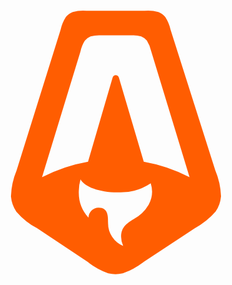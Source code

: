 <svg xmlns="http://www.w3.org/2000/svg" viewBox="0 0 32 32"
    ><title>Astro</title><path
        d="M5.9,18.847a7.507,7.507,0,0,0-.572,2.624,3.265,3.265,0,0,0,.551,1.553,7.427,7.427,0,0,0,2.093,1.681L13.1,28.119A7.332,7.332,0,0,0,15.2,29.287a3.239,3.239,0,0,0,1.5,0,7.381,7.381,0,0,0,2.117-1.16L24,24.711a7.512,7.512,0,0,0,2.117-1.688,3.241,3.241,0,0,0,.55-1.563,7.515,7.515,0,0,0-.587-2.643L21.547,4.551a3.973,3.973,0,0,0-.54-1.3,1.733,1.733,0,0,0-.7-.51,3.972,3.972,0,0,0-1.4-.122H13.005a3.932,3.932,0,0,0-1.4.125,1.713,1.713,0,0,0-.7.512,3.94,3.94,0,0,0-.535,1.3L5.9,18.848Zm13.24-13.2a3.329,3.329,0,0,1,.441,1.093l3.892,12.784a16.168,16.168,0,0,0-4.653-1.573L16.291,9.391a.331.331,0,0,0-.513-.169.323.323,0,0,0-.119.169l-2.5,8.557a16.14,16.14,0,0,0-4.674,1.579L12.393,6.743a3.281,3.281,0,0,1,.442-1.094,1.458,1.458,0,0,1,.582-.43,3.31,3.31,0,0,1,1.175-.1h2.793a3.314,3.314,0,0,1,1.176.1,1.454,1.454,0,0,1,.583.432ZM16.127,21.06a5.551,5.551,0,0,0,3.4-.923,2.8,2.8,0,0,1-.207,2.182A3.938,3.938,0,0,1,17.773,23.8c-.674.428-1.254.8-1.254,1.787a2.079,2.079,0,0,0,.209.914,2.49,2.49,0,0,1-1.535-2.3v-.061c0-.683,0-1.524-.962-1.524a1.028,1.028,0,0,0-.391.077,1.021,1.021,0,0,0-.552.551,1.03,1.03,0,0,0-.079.391,3.769,3.769,0,0,1-.988-2.644,4.206,4.206,0,0,1,.175-1.248c.4.757,1.92,1.32,3.731,1.32Z"
        style="fill:#ff5d01;fill-rule:evenodd"></path></svg>
